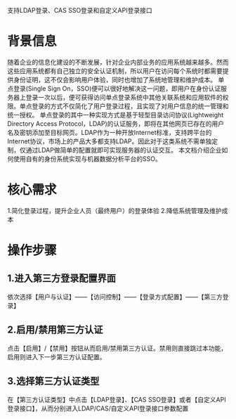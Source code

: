 支持LDAP登录、CAS SSO登录和自定义API登录接口
# **背景信息**
   随着企业的信息化建设的不断发展，针对企业内部业务的应用系统越来越多。然而这些应用系统都有自己独立的安全认证机制，所以用户在访问每个系统时都需要提供身份证明，这不仅会影响用户体验，同时也增加了系统地管理和维护成本。
   单点登录(Single Sign On，SSO)便可以很好地解决这一问题，即用户在身份认证服务器上登录一次以后，便可获得访问单点登录系统中其他关联系统和应用软件的权限。单点登录的方式不仅简化了用户登录过程，且实现了对用户信息的统一管理和统一授权。
   单点登录的其中一种实现方式是基于轻型目录访问协议(Lightweight Directory Access Protocol，LDAP)的认证服务，即将在其他网页已存在的用户名及密钥添加至目标网页。LDAP作为一种开放Internet标准，支持跨平台的Internet协议，市场上的产品大多都支持LDAP。因此对于这类系统不需单独定制，仅通过LDAP做简单的配置就即可实现服务器的认证交互。
   本文档介绍企业如何使用自有的身份系统实现与机器数据分析平台的SSO。

# **核心需求**
1.简化登录过程，提升企业人员（最终用户）的登录体验
2.降低系统管理及维护成本
# **操作步骤**
## **1.进入第三方登录配置界面**
依次选择【用户与认证】——【访问控制】——【登录方式配置】——【第三方登录】

## **2.启用/禁用第三方认证**
点击【启用】/【禁用】按钮从而启用/禁用第三方认证。禁用则直接跳过本功能，启用则进入下一步第三方认证配置。
## **3.选择第三方认证类型**
在【第三方认证类型】中点击【LDAP登录】、【CAS SSO登录】或者【自定义API登录接口】，从而分别进入LDAP/CAS/自定义API登录接口参数配置



